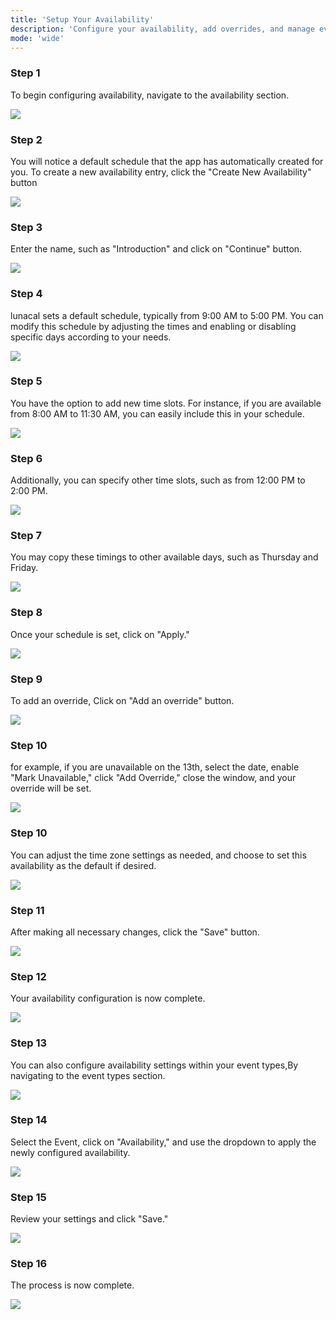 ```yaml
---
title: 'Setup Your Availability'
description: 'Configure your availability, add overrides, and manage event types to customize your schedule with ease.'
mode: 'wide'
---
```


### Step 1

To begin configuring availability, navigate to the availability section. 

<Frame><img src="/images/Availability-Configuration/image1.jpg" /></Frame>

### Step 2

You will notice a default schedule that the app has automatically created for you. To create a new availability entry, click the "Create New Availability" button 

<Frame><img src="/images/Availability-Configuration/image2.jpg" /></Frame>

### Step 3

Enter the name, such as "Introduction" and click on "Continue" button.

<Frame><img src="/images/Availability-Configuration/image3.jpg" /></Frame>

### Step 4

lunacal sets a default schedule, typically from 9:00 AM to 5:00 PM. You can modify this schedule by adjusting the times and enabling or disabling specific days according to your needs.

<Frame><img src="/images/Availability-Configuration/image4.jpg" /></Frame>

### Step 5

You have the option to add new time slots. For instance, if you are available from 8:00 AM to 11:30 AM, you can easily include this in your schedule.

<Frame><img src="/images/Availability-Configuration/image5.jpg" /></Frame>

### Step 6

Additionally, you can specify other time slots, such as from 12:00 PM to 2:00 PM.

<Frame><img src="/images/Availability-Configuration/image6.jpg" /></Frame>

### Step 7

You may copy these timings to other available days, such as Thursday and Friday.

<Frame><img src="/images/Availability-Configuration/image7.jpg" /></Frame>

### Step 8

Once your schedule is set, click on "Apply."

<Frame><img src="/images/Availability-Configuration/image8.jpg" /></Frame>

### Step 9

To add an override, Click on "Add an override" button. 

<Frame><img src="/images/Availability-Configuration/image9.jpg" /></Frame>

### Step 10
for example, if you are unavailable on the 13th, select the date, enable "Mark Unavailable," click "Add Override," close the window, and your override will be set.

<Frame><img src="/images/Availability-Configuration/override.png" /></Frame>

### Step 10

You can adjust the time zone settings as needed, and choose to set this availability as the default if desired.

<Frame><img src="/images/Availability-Configuration/image10.jpg" /></Frame>

### Step 11

After making all necessary changes, click the "Save" button.

<Frame><img src="/images/Availability-Configuration/image11.jpg" /></Frame>

### Step 12

Your availability configuration is now complete.

<Frame><img src="/images/Availability-Configuration/image12.jpg" /></Frame>

### Step 13

You can also configure availability settings within your event types,By navigating to the event types section.

<Frame><img src="/images/Availability-Configuration/image13.jpg" /></Frame>

### Step 14

Select the Event, click on "Availability," and use the dropdown to apply the newly configured availability.

<Frame><img src="/images/Availability-Configuration/image14.jpg" /></Frame>

### Step 15

Review your settings and click "Save."

<Frame><img src="/images/Availability-Configuration/image15.jpg" /></Frame>

### Step 16

The process is now complete.

<Frame><img src="/images/Availability-Configuration/image16.jpg" /></Frame>
